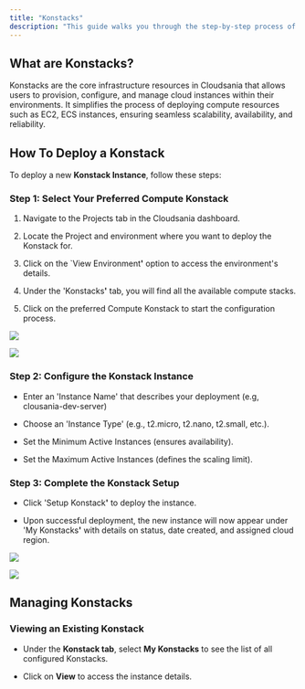 ```yaml
---
title: "Konstacks"
description: "This guide walks you through the step-by-step process of deploying a Konstack  for an Environment"
---
```


## What are Konstacks?

<Note>
  Konstacks are the core infrastructure resources in Cloudsania that allows users to provision, configure, and manage cloud instances within their environments. It simplifies the process of deploying compute resources such as EC2, ECS instances, ensuring seamless scalability, availability, and reliability.
</Note>

## &#x20;**How To Deploy a Konstack**

To deploy a new **Konstack Instance**, follow these steps:

### **Step 1: Select Your P**referred Compute Konstack

1. Navigate to the Projects tab in the Cloudsania dashboard.

2. Locate the Project and environment where you want to deploy the Konstack for.

3. Click on the \`View Environmen&#x74;**'** option to access the environment's details.

4. Under the 'Konstack&#x73;**'** tab, you will find all the available compute stacks.

5. Click on the preferred Compute Konstack to start the configuration process.

![](https://api.monosnap.com/file/download?id=tmXspkimFlY5nOAcKda8If8p3L54DD)

![](https://api.monosnap.com/file/download?id=3pRApA9yDCkBAimjDvyoTDW7hN5QnB)

### **Step 2: Configure the Konstack Instance**

* Enter an 'Instance Name' that describes your deployment (e.g, clousania-dev-server)

* Choose an 'Instance Type' (e.g., t2.micro, t2.nano, t2.small, etc.).

* Set the Minimum Active Instances (ensures availability).

* Set the Maximum Active Instances (defines the scaling limit).

### **Step 3: Complete the** Konstack **Setup**

* Click 'Setup Konstac&#x6B;**'** to deploy the instance.

* Upon successful deployment, the new instance will now appear under 'My Konstack&#x73;**'** with details on status, date created, and assigned cloud region.

![](https://api.monosnap.com/file/download?id=R12Wqn6OVvVlBI0IEv1mYDDsgl2sqk)

![](https://api.monosnap.com/file/download?id=TyHP65DxdZfGRxRmZP8Sow69J4YKU6)

## **Managing Konstacks**

### **Viewing an Existing Konstack**

* Under the **Konstack tab**, select **My Konstacks** to see the list of all configured Konstacks.

* Click on **View** to access the instance details.
